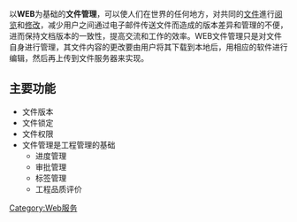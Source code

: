 以'''WEB'''为基础的'''文件管理'''，可以使人们在世界的任何地方，对共同的[[文件|文件]]進行[[阅览|阅览]]和[[修改|修改]]，减少用户之间通过电子邮件传送文件而造成的版本差异和管理的不便，进而保持文档版本的一致性，提高交流和工作的效率。WEB文件管理只是对文件自身进行管理，其文件内容的更改要由用户将其下载到本地后，用相应的软件进行编辑，然后再上传到文件服务器来实现。

==主要功能==
*文件版本
*文件锁定
*文件权限
*文件管理是工程管理的基础
**进度管理
**审批管理
**标签管理
**工程品质评价

[[Category:Web服务|Category:Web服务]]